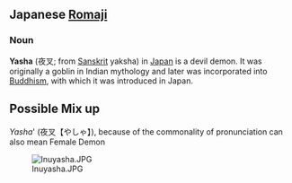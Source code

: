 ==Japanese [[Romaji]]==
===Noun===

'''Yasha''' (&#22812;&#21449;; from [[Sanskrit]] yaksha) in [[Japan]] is a devil demon. It was originally a goblin in Indian mythology and later was incorporated into [[Buddhism]], with which it was introduced in Japan.

==Possible Mix up==

''Yasha''' (夜叉【やしゃ】), because of the commonality of pronunciation 
can also mean Female Demon

[[Image:Inuyasha.JPG]]